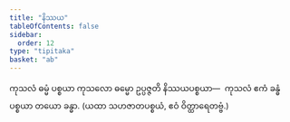 ```yaml
---
title: "နိဿယ"
tableOfContents: false
sidebar:
  order: 12
type: "tipitaka"
basket: "ab"
---
```



<DynamicBreadcrumb />

<Division number="122">

<Paragraph number="454">
ကုသလံ ဓမ္မံ ပစ္စယာ ကုသလော ဓမ္မော ဥပ္ပဇ္ဇတိ နိဿယပစ္စယာ—  ကုသလံ ဧကံ ခန္ဓံ ပစ္စယာ တယော ခန္ဓာ.

</Paragraph>
</Division>

<Paragraph number="455" type="center">
(ယထာ သဟဇာတပစ္စယံ, ဧဝံ ဝိတ္ထာရေတဗ္ဗံ.)
</Paragraph>